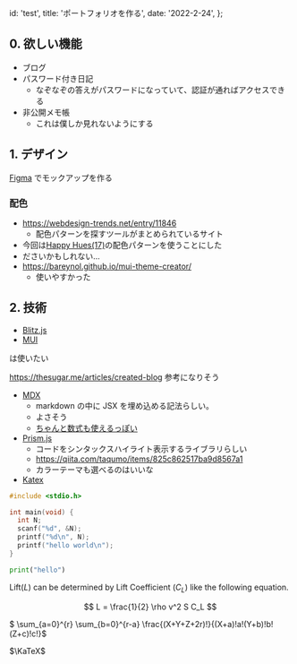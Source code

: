 
  id: 'test',
  title: 'ポートフォリオを作る',
  date: '2022-2-24',
};

## 0. 欲しい機能

- ブログ
- パスワード付き日記
  - なぞなぞの答えがパスワードになっていて、認証が通ればアクセスできる
- 非公開メモ帳
  - これは僕しか見れないようにする

## 1. デザイン

[Figma](https://www.figma.com/files/recent?fuid=986208545286285298) でモックアップを作る

### 配色

- https://webdesign-trends.net/entry/11846
  - 配色パターンを探すツールがまとめられているサイト
- 今回は[Happy Hues(17)](https://www.happyhues.co/palettes/17)の配色パターンを使うことにした
- ださいかもしれない...
- https://bareynol.github.io/mui-theme-creator/
  - 使いやすかった

## 2. 技術

- [Blitz.js](https://blitzjs.com/)
- [MUI](https://mui.com/)

は使いたい

https://thesugar.me/articles/created-blog 参考になりそう

- [MDX](https://mdxjs.com/)
  - markdown の中に JSX を埋め込める記法らしい。
  - よさそう
  - [ちゃんと数式も使えるっぽい](https://zenn.dev/hellorusk/articles/copy-from-blog-20191209#next.js-%2B-mdx-%2B-latex)
- [Prism.js](https://prismjs.com/)
  - コードをシンタックスハイライト表示するライブラリらしい
  - https://qiita.com/taqumo/items/825c862517ba9d8567a1
  - カラーテーマも選べるのはいいな
- [Katex](https://katex.org/docs/supported.html)

```c
#include <stdio.h>

int main(void) {
  int N;
  scanf("%d", &N);
  printf("%d\n", N);
  printf("hello world\n");
}
```

```python
print("hello")
```

Lift($L$) can be determined by Lift Coefficient ($C_L$) like the following
equation.

$$
L = \frac{1}{2} \rho v^2 S C_L
$$

$ \sum_{a=0}^{r} \sum_{b=0}^{r-a} \frac{(X+Y+Z+2r)!}{(X+a)!a!(Y+b)!b!(Z+c)!c!}$

$\KaTeX$

